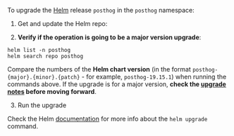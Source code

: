 
To upgrade the [Helm](https://helm.sh/) release `posthog` in the `posthog` namespace:

1. Get and update the Helm repo:

  <CommandHelmGetRepoSnippet />

2. **Verify if the operation is going to be a major version upgrade**:

  ```shell
  helm list -n posthog
  helm search repo posthog
  ```

Compare the numbers of the **Helm chart version** (in the format `posthog-{major}.{minor}.{patch}` - for example, `posthog-19.15.1`) when running the commands above. If the upgrade is for a major version, **check the [upgrade notes](/docs/runbook/upgrade-notes) before moving forward**.

3. Run the upgrade

  <CommandHelmUpgradeSnippet />

Check the Helm [documentation](https://helm.sh/docs/helm/helm_upgrade/) for more info about the `helm upgrade` command.
